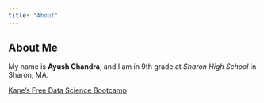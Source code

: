 ```yaml
---
title: "About"
---
```


## About Me

My name is **Ayush Chandra**, and I am in 9th grade at *Sharon High School* in Sharon, MA.

[Kane's Free Data Science Bootcamp](https://bootcamp.davidkane.info)
